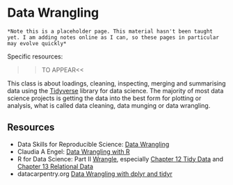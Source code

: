 # Data Wrangling 

```block
*Note this is a placeholder page. This material hasn't been taught yet. I am adding notes online as I can, so these pages in particular may evolve quickly*
```

Specific resources:
  
  >>TO APPEAR<<
  
  
This class is about loadings, cleaning, inspecting, merging and summarising data using the [Tidyverse](https://www.tidyverse.org/) library for data science. The majority of most data science projects is getting the data into the best form for plotting or analysis, what is called data cleaning, data munging or data wrangling.

  
## Resources
  
* Data Skills for Reproducible Science: [Data Wrangling](https://psyteachr.github.io/msc-data-skills/dplyr.html)
* Claudia A Engel: [Data Wrangling with R](https://cengel.github.io/R-data-wrangling/dplyr.html)
* R for Data Science: Part II [Wrangle](https://r4ds.had.co.nz/wrangle-intro.html), especially [Chapter 12 Tidy Data](https://r4ds.had.co.nz/tidy-data.html) and [Chapter 13 Relational Data](https://r4ds.had.co.nz/relational-data.html)
* datacarpentry.org [Data Wrangling with dplyr and tidyr](https://datacarpentry.org/r-socialsci/03-dplyr-tidyr/index.html)
